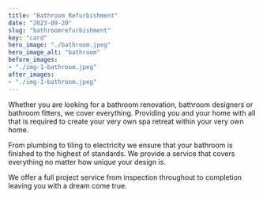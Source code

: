 ```yaml
---
title: "Bathroom Refurbishment"
date: "2023-09-20"
slug: "bathroomrefurbishment"
key: "card"
hero_image: "./bathroom.jpeg"
hero_image_alt: "bathroom"
before_images:
- "./img-1-bathroom.jpeg"
after_images:
- "./img-1-bathroom.jpeg"
---
```



Whether you are looking for a bathroom renovation, bathroom designers or bathroom fitters, we cover everything. Providing you and your home with all that is required to create your very own spa retreat within your very own home. 

From plumbing to tiling to electricity we ensure that your bathroom is finished to the highest of standards. We provide a service that covers everything no matter how unique your design is. 

We offer a full project service from inspection throughout to completion leaving you with a dream come true.
